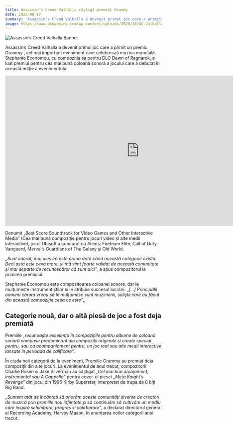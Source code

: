 ```yaml
---
title: Assassin’s Creed Valhalla câștigă premiul Grammy
date: 2023-08-17
summary: 'Assassin’s Creed Valhalla a devenit primul joc care a primit un premiu Grammy , cel mai important eveniment care celebrează muzica mondială.'
image: https://www.dsogaming.com/wp-content/uploads/2020/10/AC-Valhalla-Header.jpg 
---
```


![Assassin’s Creed Valhalla Banner](https://www.dsogaming.com/wp-content/uploads/2020/10/AC-Valhalla-Header.jpg)


Assassin’s Creed Valhalla a devenit primul joc care a primit un premiu Grammy , cel mai important eveniment care celebrează muzica mondială. Stephanie Economou, cu compoziția sa pentru DLC Dawn of Ragnarok, a luat premiul pentru cea mai bună coloană sonoră a jocului care a debutat în această ediție a evenimentului.

<iframe loadding="lasy" width="860" height="484" src="https://www.youtube.com/embed/ssrNcwxALS4" title="Assassin&#39;s Creed Valhalla - Official Trailer" frameborder="0" allow="accelerometer; autoplay; clipboard-write; encrypted-media; gyroscope; picture-in-picture; web-share" allowfullscreen="true"></iframe>

Denumit „Best Score Soundtrack for Video Games and Other Interactive Media” (Cea mai bună compoziție pentru jocuri video și alte medii interactive), jocul Ubisoft a concurat cu Aliens: Fireteam Elite, Call of Duty: Vanguard, Marvel’s Guardians of The Galaxy și Old World.

_„Sunt onorat, mai ales că este prima dată când această categorie există. Deci asta este ceva mare, și mă simt foarte validat de această comunitate și mai departe de recunoscător că sunt aici”_, a spus compozitorul la primirea premiului.

Stephanie Economou este compozitoarea coloanei sonore, dar le mulțumește instrumentiștilor și le atribuie succesul lucrării. „_\[…\] Principalii oameni cărora vreau să le mulțumesc sunt muzicienii, soliştii care au făcut din această compoziție ceea ce este”_,,

## Categorie nouă, dar o altă piesă de joc a fost deja premiată

Premiile _„recunoaște excelența în compozițiile pentru albume de coloană sonoră compuse predominant din compoziții originale și create special pentru, sau ca acompaniament pentru, un joc real sau alte medii interactive lansate în perioada de calificare”_.

În ciuda noii categorii de la eveniment, Premiile Grammy au premiat deja compoziții din alte jocuri. La evenimentul de anul trecut, compozitorii Charlie Rosen și Jake Silverman au câștigat _„Cel mai bun aranjament, instrumental sau A Cappella”_ pentru cover-ul piesei _„Meta Knight’s Revenge”_ din jocul din 1996 Kirby Superstar, interpretat de trupa de 8 biți Big Band.

_„Suntem atât de încântați să onorăm aceste comunități diverse de creatori de muzică prin premiile nou înființate și să continuăm să cultivăm un mediu care inspiră schimbare, progres și colaborare”_, a declarat directorul general al Recording Academy, Harvey Mason, în anunțarea noilor categorii anul trecut.
